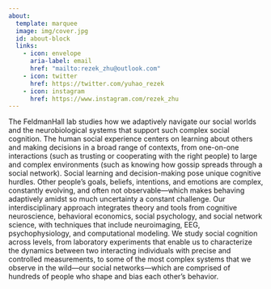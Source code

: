 ```yaml
---
about: 
  template: marquee
  image: img/cover.jpg
  id: about-block
  links:
    - icon: envelope
      aria-label: email
      href: "mailto:rezek_zhu@outlook.com"  
    - icon: twitter
      href: https://twitter.com/yuhao_rezek
    - icon: instagram
      href: https://www.instagram.com/rezek_zhu
---
```

The FeldmanHall lab studies how we adaptively navigate our social worlds and the neurobiological systems that support such complex social cognition. The human social experience centers on learning about others and making decisions in a broad range of contexts, from one-on-one interactions (such as trusting or cooperating with the right people) to large and complex environments (such as knowing how gossip spreads through a social network). Social learning and decision-making pose unique cognitive hurdles. Other people’s goals, beliefs, intentions, and emotions are complex, constantly evolving, and often not observable—which makes behaving adaptively amidst so much uncertainty a constant challenge. Our interdisciplinary approach integrates theory and tools from cognitive neuroscience, behavioral economics, social psychology, and social network science, with techniques that include neuroimaging, EEG, psychophysiology, and computational modeling. We study social cognition across levels, from laboratory experiments that enable us to characterize the dynamics between two interacting individuals with precise and controlled measurements, to some of the most complex systems that we observe in the wild—our social networks—which are comprised of hundreds of people who shape and bias each other’s behavior.
```{=html}
<style>
</style>
```
